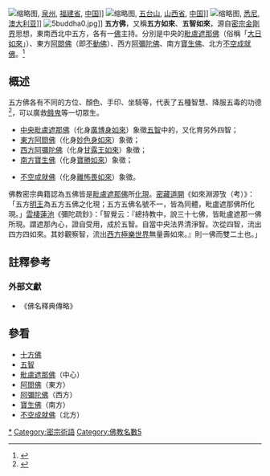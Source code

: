 [[File:Shrine_to_the_Five_Tathagathas_(五方佛_Wǔfāngfó)_or_Five_Wisdom_Buddhas_(五智如来_Wǔzhì_Rúlái),_in_Kaiyuan_Temple_(開元寺_or_开元寺)_in_Quanzhou,_Fujian,_China.jpg|缩略图]], [[泉州市|泉州]], [[福建省|福建省]], [[中國|中国]]]]
[[File:Shrine_to_the_Five_Tathagathas_(五方佛_Wǔfāngfó)_or_Five_Wisdom_Buddhas_(五智如来_Wǔzhì_Rúlái),_in_Bixia_Temple_(碧霞寺_or_碧霞寺)_in_Mount_Wutai,_Shanxi,_China.jpg|缩略图]], [[五台山|五台山]], [[山西省|山西省]], [[中國|中国]]]]
[[File:Chinese_shrine_to_the_Five_Tathagathas_(五方佛_Wǔfāngfó)_or_Five_Wisdom_Buddhas_(五智如来_Wǔzhì_Rúlái),_in_Nantian_Temple_(佛光山南天寺)_in_Wollongong,_Australia.jpg|缩略图]], [[悉尼|悉尼]], [[澳大利亚|澳大利亚]]]]
[[File:5buddha0.jpg|thumb]]]]
{{藏傳佛教}}
'''五方佛'''，又稱'''五方如來'''、'''五智如來'''，源自[[密宗|密宗]][[金剛界|金剛界]]思想，東南西北中五方，各有一[[佛|佛]]主持。分別是中央的[[毗盧遮那佛|毗盧遮那佛]]（俗稱「[[大日如來|大日如來]]」）、東方[[阿閦佛|阿閦佛]]（即[[不動佛|不動佛]]）、西方[[阿彌陀佛|阿彌陀佛]]、南方[[寶生佛|寶生佛]]、北方[[不空成就佛|不空成就佛]]。<ref>{{Cite web |url=http://www.fodizi.net/fojiaozhishi/8633.html |title=五方佛、五佛智慧和五方佛土 |accessdate=2019-03-09 |archive-date=2020-10-29 |archive-url=https://web.archive.org/web/20201029163650/http://fodizi.net/fojiaozhishi/8633.html |dead-url=no }}</ref>

==概述==
五方佛各有不同的方位、顏色、手印、坐騎等，代表了五種智慧、降服五毒的功德<ref>{{Cite web |url=https://www.npm.gov.tw/dm/buddhist/c/map02_04.htm |title=中華民國國立故宮博物院 |accessdate=2019-03-09 |archive-date=2020-08-08 |archive-url=https://web.archive.org/web/20200808222102/https://www.npm.gov.tw/dm/buddhist/c/map02_04.htm |dead-url=no }}</ref>，可以廣救[[餓鬼|餓鬼]]等一切眾生。
*[[密严净土|中央]][[毗盧遮那佛|毗盧遮那佛]]（化身[[廣博身如來|廣博身如來]]）象徵[[五智|五智]]中的{{color box|white|「法界體性智」}}，又化育另外四智；
*[[妙喜世界|東方]][[阿閦佛|阿閦佛]]（化身[[妙色身如來|妙色身如來]]）象徵{{font color|white|blue|「大圓鏡智」}}；
*[[極樂世界|西方]][[阿彌陀佛|阿彌陀佛]]（化身[[甘露王如來|甘露王如來]]）象徵{{font color|white|red|「妙觀察智」}}；
*[[歡喜世界|南方]][[寶生佛|寶生佛]]（化身[[寶勝如來|寶勝如來]]）象徵{{font color||yellow|「平等性智」}}；
*{{link-es|蓮花世界|Prakuta|北方}}[[不空成就佛|不空成就佛]]（化身[[離怖畏如來|離怖畏如來]]）象徵{{font color|white|green|「成所作智」}}。

佛教密宗典籍認為五佛皆是[[毗盧遮那佛|毗盧遮那佛]]所[[化現|化現]]。[[密藏道開|密藏道開]]《如來淵源攷（考）》：「五方[[明王|明王]]為五方五佛之化現；五方五佛名號不一，皆為同體，毗盧遮那佛所化現。」[[雲棲蓮池|雲棲蓮池]]《彌陀疏鈔》：「智覺云：『總持教中，說三十七佛，皆毗盧遮那一佛所現。謂遮那內心，證自受用，成於五智。自當中央法界清淨智。次從四智，流出四方四如來。其妙觀察智，流出[[西方極樂世界|西方極樂世界]]無量壽如來。』則一佛而雙二土也。」

== 註釋參考 ==
{{reflist}}
===外部文獻===
* 《佛名釋典傳略》

== 參看 ==
*[[十方佛|十方佛]]
* [[五智|五智]]
* [[毗盧遮那佛|毗盧遮那佛]]（中心）
* [[阿閦佛|阿閦佛]]（東方）
* [[阿彌陀佛|阿彌陀佛]]（西方）
* [[宝生佛|寶生佛]]（南方）
* [[不空成就佛|不空成就佛]]（北方）

{{密宗}}
{{buddha}}
{{佛教主題}}
{{Authority control}}
[[Category:佛|*]]
[[Category:密宗術語|Category:密宗術語]]
[[Category:佛教名數5|Category:佛教名數5]]